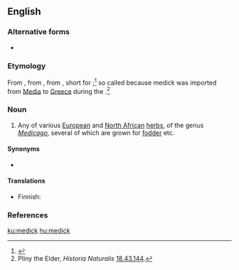 ==English==

===Alternative forms===
* {{l|en|medic}}

===Etymology===
From {{etyl|enm|en}} {{m|enm|medike}}, from {{etyl|la|en}} {{m|la|mēdica}}, from {{etyl|grc|en}} {{m|grc|μηδίκη}}, short for {{m|grc|Μηδικὴ πόα||Median grass}};<ref>{{R:OED Online}}</ref> so called because medick was imported from [[Media]] to [[Greece]] during the {{w|Greco-Persian Wars}}.<ref>Pliny the Elder, ''Historia Naturalis'' [[s:la:Naturalis Historia/Liber XVIII#XLIII|18.43.144]].</ref>

===Noun===
{{wikipedia}}
{{en-noun}}

# Any of various [[European]] and [[North African]] [[herb]]s, of the genus ''[[Medicago]]'', several of which are grown for [[fodder]] etc.

====Synonyms====
* {{l|en|burclover}}

====Translations====
{{trans-top|plant of the genus ''Medicago''}}
* Finnish: {{t|fi|mailanen}}
{{trans-mid}}
{{trans-bottom}}

===References===
<references/>

[[ku:medick]]
[[hu:medick]]